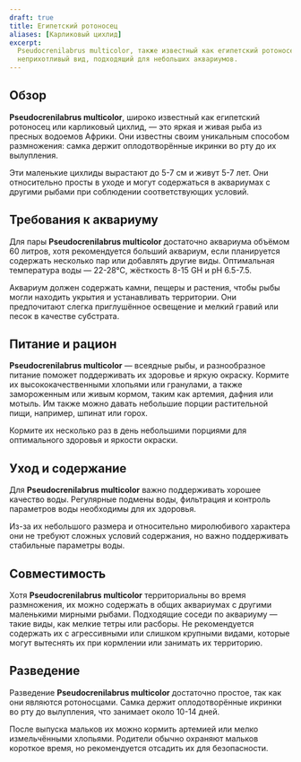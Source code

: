 ```yaml
---
draft: true
title: Египетский ротоносец
aliases: [Карликовый цихлид]
excerpt:
  Pseudocrenilabrus multicolor, также известный как египетский ротоносец или карликовый цихлид, — это красочный и
  неприхотливый вид, подходящий для небольших аквариумов.
---
```


## Обзор

**Pseudocrenilabrus multicolor**, широко известный как египетский ротоносец или карликовый цихлид, — это яркая и живая
рыба из пресных водоемов Африки. Они известны своим уникальным способом размножения: самка держит оплодотворённые
икринки во рту до их вылупления.

Эти маленькие цихлиды вырастают до 5-7 см и живут 5-7 лет. Они относительно просты в уходе и могут содержаться в
аквариумах с другими рыбами при соблюдении соответствующих условий.

## Требования к аквариуму

Для пары **Pseudocrenilabrus multicolor** достаточно аквариума объёмом 60 литров, хотя рекомендуется больший аквариум,
если планируется содержать несколько пар или добавлять другие виды. Оптимальная температура воды — 22-28°C, жёсткость
8-15 GH и pH 6.5-7.5.

Аквариум должен содержать камни, пещеры и растения, чтобы рыбы могли находить укрытия и устанавливать территории. Они
предпочитают слегка приглушённое освещение и мелкий гравий или песок в качестве субстрата.

## Питание и рацион

**Pseudocrenilabrus multicolor** — всеядные рыбы, и разнообразное питание поможет поддерживать их здоровье и яркую
окраску. Кормите их высококачественными хлопьями или гранулами, а также замороженным или живым кормом, таким как
артемия, дафния или мотыль. Им также можно давать небольшие порции растительной пищи, например, шпинат или горох.

Кормите их несколько раз в день небольшими порциями для оптимального здоровья и яркости окраски.

## Уход и содержание

Для **Pseudocrenilabrus multicolor** важно поддерживать хорошее качество воды. Регулярные подмены воды, фильтрация и
контроль параметров воды необходимы для их здоровья.

Из-за их небольшого размера и относительно миролюбивого характера они не требуют сложных условий содержания, но важно
поддерживать стабильные параметры воды.

## Совместимость

Хотя **Pseudocrenilabrus multicolor** территориальны во время размножения, их можно содержать в общих аквариумах с
другими маленькими мирными рыбами. Подходящие соседи по аквариуму — такие виды, как мелкие тетры или расборы. Не
рекомендуется содержать их с агрессивными или слишком крупными видами, которые могут вытеснять их при кормлении или
занимать их территорию.

## Разведение

Разведение **Pseudocrenilabrus multicolor** достаточно простое, так как они являются ротоносцами. Самка держит
оплодотворённые икринки во рту до вылупления, что занимает около 10-14 дней.

После выпуска мальков их можно кормить артемией или мелко измельчёнными хлопьями. Родители обычно охраняют мальков
короткое время, но рекомендуется отсадить их для безопасности.
